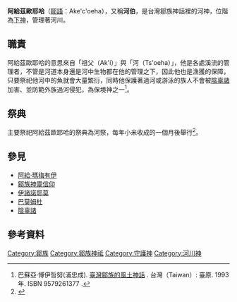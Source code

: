 '''阿給茲歐耶哈'''（[[鄒語|鄒語]]：Ake'c'oeha），又稱'''河伯'''，是台灣鄒族神話裡的河神，位階為[[鄒族神靈信仰|下神]]，管理著河川。
==職責==
阿給茲歐耶哈的意思來自「祖父（Ak'i）」與「河（Ts'oeha）」，他是各處溪流的管理者，不管是河道本身還是河中生物都在他的管理之下，因此他也是漁獲的保障，只要祭祀他河中的魚就會大量繁衍，同時他保護著過河或游泳的族人不會被[[陰辜諸|陰辜諸]]加害、並防範外族過河侵犯，為保境神之一<ref name="臺灣鄒族的風土神話">巴蘇亞‧博伊哲努(浦忠成). [https://www.books.com.tw/products/0010086062 臺灣鄒族的風土神話] {{Wayback|url=https://www.books.com.tw/products/0010086062 |date=20200624003443 }}. 台灣（Taiwan）: 臺原. 1993年. ISBN 9579261377 {{Zh}}.</ref>。
==祭典==
主要祭祀阿給茲歐耶哈的祭典為河祭，每年小米收成的一個月後舉行<ref name=tipp>{{cite web|author=張雅玫|title=台灣原住民各族聚落及建築基本資料委託研究案 鄒族篇|url=https://www.dmtip.gov.tw/uploads/files/PDF/Tsou%202.pdf|publisher=臺灣原住民族資訊資源網 |work=原住民數位博物館 |accessdate=2004-12}}</ref>。

==參見==
*[[阿給·瑪梅有伊|阿給·瑪梅有伊]]
*[[鄒族神靈信仰|鄒族神靈信仰]]
*[[伊諸諾耶莫|伊諸諾耶莫]]
*[[巴莫姆杜|巴莫姆杜]]
*[[陰辜諸|陰辜諸]]
==參考資料==
{{reflist}}

{{Myth-stub}}
{{鄒族神話}}
[[Category:鄒族|Category:鄒族]]
[[Category:鄒族神祗|Category:鄒族神祗]]
[[Category:守護神|Category:守護神]]
[[Category:河川神|Category:河川神]]